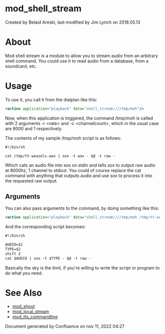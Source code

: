 
# mod_shell_stream 

 Created by  Belaid Areski, last modified by  Jim Lynch on 2018.05.13

# About

Mod shell stream is a module to allow you to stream audio from an arbitrary shell command. You could use it to read audio from a database, from a soundcard, etc.

# Usage

To use it, you call it from the dialplan like this:

```xml
<action application="playback" data="shell_stream:///tmp/moh"/>
```

Now, when this application is triggered, the command /tmp/moh is called with 2 arguments -r &lt;rate> and -c &lt;channelcount>, which in the usual case are 8000 and 1 respectively.

The contents of my sample /tmp/moh script is as follows:

```xml
#!/bin/sh

cat /tmp/tt-weasels.wav | sox -t wav - $@ -t raw -
```

Which cats an audio file into sox on stdin and tells sox to output raw audio at 8000hz, 1 channel to stdout. You could of course replace the cat command with anything that outputs audio and use sox to process it into the requested raw output.

## Arguments

You can also pass arguments to the command, by doing something like this:

```xml
<action application="playback" data="shell_stream:///tmp/moh /tmp/tt-weasels.wav wav"/>
```

And the corresponding script becomes:

```xml
#!/bin/sh

AUDIO=$1
TYPE=$2
shift 2
cat $AUDIO | sox -t $TYPE - $@ -t raw -
```

Basically the sky is the limit, if you're willing to write the script or program to do what you need.

# See Also

* [mod\_shout](mod_shout_3965531.mdx#21-play)
* [mod\_local\_stream](mod_local_stream_6587466.mdx#api)
* [mod\_tts\_commandline](mod_tts_commandline_13172802.mdx#about)

Document generated by Confluence on nov 11, 2022 04:27
